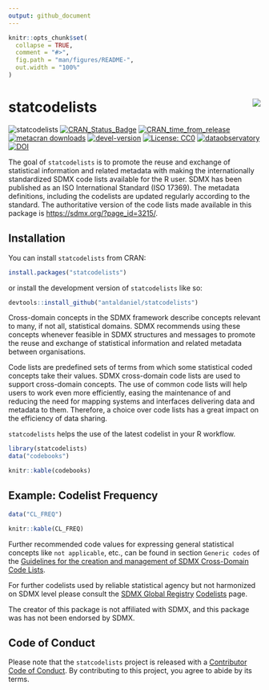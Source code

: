 ```yaml
---
output: github_document
---
```


<!-- README.md is generated from README.Rmd. Please edit that file -->

```r
knitr::opts_chunk$set(
  collapse = TRUE,
  comment = "#>",
  fig.path = "man/figures/README-",
  out.width = "100%"
)
```

# statcodelists <img src="man/figures/logo.png" align="right" />

![statcodelists](man/figures/logo20.png)
<!-- badges: start -->
[![CRAN_Status_Badge](https://www.r-pkg.org/badges/version/statcodelists)](https://cran.r-project.org/package=statcodelists)
[![CRAN_time_from_release](https://www.r-pkg.org/badges/ago/statcodelists)](https://cran.r-project.org/package=statcodelists)
[![metacran downloads](https://cranlogs.r-pkg.org/badges/statcodelists)](https://cran.r-project.org/package=iotables)
[![devel-version](https://img.shields.io/badge/devel%20version-0.9.2-blue.svg)](https://github.com/antaldaniel/statcodelists)
[![License: CC0](https://img.shields.io/badge/license-CC0-lightgrey.svg)](https://creativecommons.org/publicdomain/zero/1.0/)
[![dataobservatory](https://img.shields.io/badge/ecosystem-dataobservatory.eu-3EA135.svg)](https://dataobservatory.eu/)
[![DOI](https://zenodo.org/badge/DOI/10.5281/zenodo.6751783.svg)](https://doi.org/10.5281/zenodo.6751783)
<!-- badges: end -->

The goal of `statcodelists` is to promote the reuse and exchange of statistical information and related metadata with making the internationally standardized SDMX code lists available for the R user. SDMX has been published as an ISO International Standard (ISO 17369). The metadata definitions, including the codelists are updated regularly according to the standard. The authoritative version of the code lists made available in this package is <https://sdmx.org/?page_id=3215/>.

## Installation

You can install `statcodelists` from CRAN:

```r
install.packages("statcodelists")
```

or install the development version of `statcodelists` like so:

``` r
devtools::install_github("antaldaniel/statcodelists")
```

Cross-domain concepts in the SDMX framework describe concepts relevant to many, if not all, statistical domains. SDMX recommends using these concepts whenever feasible in SDMX structures and messages to promote the reuse and exchange of statistical information and related metadata between organisations. 

Code lists are predefined sets of terms from which some statistical coded concepts take their values. SDMX cross-domain code lists are used to support cross-domain concepts. The use of common code lists will help users to work even more efficiently, easing the maintenance of and reducing the need for mapping systems and interfaces delivering data and metadata to them. Therefore, a choice over code lists has a great impact on the efficiency of data sharing.

`statcodelists` helps the use of the latest codelist in your R workflow.

```r
library(statcodelists)
data("codebooks")
```
```r
knitr::kable(codebooks)
```

## Example: Codelist Frequency

```r
data("CL_FREQ")
```
```r
knitr::kable(CL_FREQ)
```

Further recommended code values for expressing general statistical concepts like `not applicable`, etc., can be found in section `Generic codes` of the [Guidelines for the creation and management of SDMX Cross-Domain Code Lists](https://sdmx.org/?page_id=4345).

For further codelists used by reliable statistical agency but not harmonized on SDMX level please consult the [SDMX Global Registry](https://registry.sdmx.org/) [Codelists](https://registry.sdmx.org/items/codelist.html) page.

The creator of this package is not affiliated with SDMX, and this package was has not been endorsed by SDMX.

## Code of Conduct

Please note that the `statcodelists` project is released with a [Contributor Code of Conduct](https://contributor-covenant.org/version/2/1/CODE_OF_CONDUCT.html). By contributing to this project, you agree to abide by its terms.
